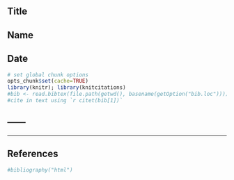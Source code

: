 ## Title
## Name
## Date
```r
# set global chunk options
opts_chunk$set(cache=TRUE)
library(knitr); library(knitcitations)
#bib <- read.bibtex(file.path(getwd(), basename(getOption("bib.loc"))))
#cite in text using `r citet(bib[1])`
```
------
------
------
## References
```r
#bibliography("html") 
```
